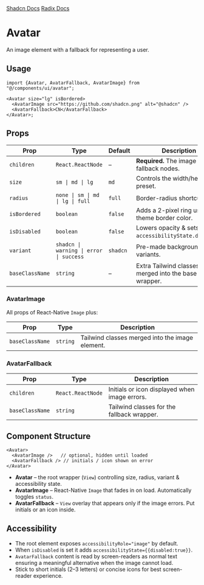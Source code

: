 
<div style={{display: "flex", flexDirection: "row", gap: "2rem"}}>
  <a
    href={`${process.env.STORYBOOK_URL}/?path=/story/avatar--default&globals=backgrounds.value:light`}
  >
    <StorybookIcon color="#FE4785" width={25} height={25} />
  </a>
  <a href="https://github.com/moveinready-casa/shadcn-native/blob/3-create-components/registry/ui/avatar.tsx">
    <GithubIcon width={25} height={25} />
  </a>
  <a href="https://ui.shadcn.com/docs/components/avatar">Shadcn Docs</a>
  <a href="https://www.radix-ui.com/primitives/docs/components/avatar">
    Radix Docs
  </a>
</div>

# Avatar

An image element with a fallback for representing a user.

<Preview component="avatar" />

## Usage

```tsx
import {Avatar, AvatarFallback, AvatarImage} from "@/components/ui/avatar";

<Avatar size="lg" isBordered>
  <AvatarImage src="https://github.com/shadcn.png" alt="@shadcn" />
  <AvatarFallback>CN</AvatarFallback>
</Avatar>;
```

## Props

| Prop            | Type                                    | Default  | Description                                          |
| --------------- | --------------------------------------- | -------- | ---------------------------------------------------- |
| `children`      | `React.ReactNode`                       | –        | **Required.** The image and fallback nodes.          |
| `size`          | `sm \| md \| lg`                        | `md`     | Controls the width/height preset.                    |
| `radius`        | `none \| sm \| md \| lg \| full`        | `full`   | Border-radius shortcut.                              |
| `isBordered`    | `boolean`                               | `false`  | Adds a 2-pixel ring using theme border color.        |
| `isDisabled`    | `boolean`                               | `false`  | Lowers opacity & sets `accessibilityState.disabled`. |
| `variant`       | `shadcn \| warning \| error \| success` | `shadcn` | Pre-made background colour variants.                 |
| `baseClassName` | `string`                                | –        | Extra Tailwind classes merged into the base wrapper. |

### AvatarImage

All props of React-Native `Image` plus:

| Prop            | Type     | Description                                     |
| --------------- | -------- | ----------------------------------------------- |
| `baseClassName` | `string` | Tailwind classes merged into the image element. |

### AvatarFallback

| Prop            | Type              | Description                                   |
| --------------- | ----------------- | --------------------------------------------- |
| `children`      | `React.ReactNode` | Initials or icon displayed when image errors. |
| `baseClassName` | `string`          | Tailwind classes for the fallback wrapper.    |

## Component Structure

```
<Avatar>
  <AvatarImage />   // optional, hidden until loaded
  <AvatarFallback /> // initials / icon shown on error
</Avatar>
```

- **Avatar** – the root wrapper (`View`) controlling size, radius, variant & accessibility state.
- **AvatarImage** – React-Native `Image` that fades in on load. Automatically toggles `status`.
- **AvatarFallback** – `View` overlay that appears only if the image errors. Put initials or an icon inside.

## Accessibility

- The root element exposes `accessibilityRole="image"` by default.
- When `isDisabled` is set it adds `accessibilityState={{disabled:true}}`.
- `AvatarFallback` content is read by screen-readers as normal text ensuring a meaningful alternative when the image cannot load.
- Stick to short initials (2–3 letters) or concise icons for best screen-reader experience.
